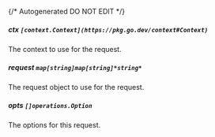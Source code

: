 {/* Autogenerated DO NOT EDIT  */}
##### **ctx** `[context.Context](https://pkg.go.dev/context#Context)`
The context to use for the request.

##### **request** `map[string]map[string]*string*`
The request object to use for the request.

##### **opts** `[]operations.Option`
The options for this request.


